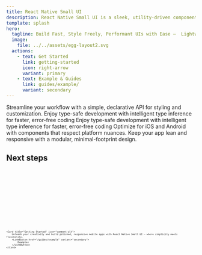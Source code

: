 ```yaml
---
title: React Native Small UI
description: React Native Small UI is a sleek, utility-driven component library designed to empower developers to build stunning, cross-platform mobile interfaces with minimal effort.
template: splash
hero:
  tagline: Build Fast, Style Freely, Performant UIs with Ease –  Lightweight, and Fully Customizable Your Go-To UI Toolkit for React Native
  image:
    file: ../../assets/egg-layout2.svg
  actions:
    - text: Get Started
      link: getting-started
      icon: right-arrow
      variant: primary
    - text: Example & Guides
      link: guides/example/
      variant: secondary
---
```





<CardGrid>
	<Card title="Utility-Based Props" icon="rocket">
	Streamline your workflow with a simple, declarative API for styling and customization.
	</Card>
	<Card title="TypeScript-Powered" icon="seti:typescript">
		Enjoy type-safe development with intelligent type inference for faster, error-free coding
	</Card>
	<Card title="Light & Dark Mode Support" icon="sun">
		Enjoy type-safe development with intelligent type inference for faster, error-free coding
	</Card>
	<Card title="Platform-Specific Code" icon="seti:html">
		Optimize for iOS and Android with components that respect platform nuances.
	</Card>
	<Card title="Lightweight & Performant" icon="puzzle">
		Keep your app lean and responsive with a modular, minimal-footprint design.
	</Card>
</CardGrid>


## Next steps

<CardGrid stagger>
	<Card title="Installation Core package" icon="seti:html">
		<Tabs>
		<TabItem label="yarn" icon="seti:yarn">
			<Code code={npmToYarn("npm install react-native-small-ui")} lang="sh"/>
		</TabItem>
		<TabItem label="npm" icon="seti:npm">
			<Code code="npm install react-native-small-ui" lang="sh"/>
		</TabItem>
		<TabItem label="pnpm" icon="pnpm">
			<Code code={npmToPnpm("npm install react-native-small-ui")} lang="sh"/>
		</TabItem>
		<TabItem label="bun" icon="bun">
			<Code code={npmToBun("npm install react-native-small-ui")} lang="sh"/>
		</TabItem>
		</Tabs>
	</Card>

	<Card title="Getting Started" icon="comment-alt">
		Unleash your creativity and build polished, responsive mobile apps with React Native Small UI – where simplicity meets flexibility.
		<LinkButton href="/guides/example" variant="secondary">
			Examples
		</LinkButton>
	</Card>

</CardGrid>
